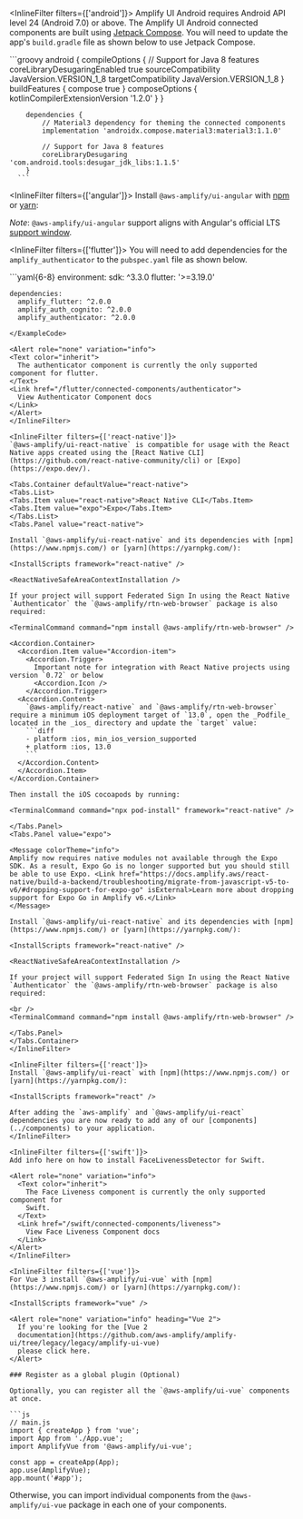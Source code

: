 
<InlineFilter filters={['android']}>
  Amplify UI Android requires Android API level 24 (Android 7.0) or above. The Amplify UI Android connected components are built using [Jetpack Compose](https://developer.android.com/jetpack/compose). You will need to update the app's `build.gradle` file as shown below to use Jetpack Compose.

  <ExampleCode>
      ```groovy
        android {
            compileOptions {
                // Support for Java 8 features
                coreLibraryDesugaringEnabled true
                sourceCompatibility JavaVersion.VERSION_1_8
                targetCompatibility JavaVersion.VERSION_1_8
            }
            buildFeatures {
                compose true
            }
            composeOptions {
              kotlinCompilerExtensionVersion '1.2.0'
            }
        }
        
        dependencies {
            // Material3 dependency for theming the connected components
            implementation 'androidx.compose.material3:material3:1.1.0'
                                
            // Support for Java 8 features
            coreLibraryDesugaring 'com.android.tools:desugar_jdk_libs:1.1.5'
        }
      ```
  </ExampleCode>
</InlineFilter>

<InlineFilter filters={['angular']}>
  Install `@aws-amplify/ui-angular` with [npm](https://www.npmjs.com/) or [yarn](https://yarnpkg.com/):

  <InstallScripts framework="angular" />

  *Note*: `@aws-amplify/ui-angular` support aligns with Angular's official LTS [support window](https://angular.io/guide/releases#actively-supported-versions).
</InlineFilter>

<InlineFilter filters={['flutter']}>
  You will need to add dependencies for the `amplify_authenticator` to the `pubspec.yaml` file as shown below.

  <ExampleCode>
  ```yaml{6-8}
    environment:
      sdk: ^3.3.0
      flutter: '>=3.19.0'

    dependencies:
      amplify_flutter: ^2.0.0
      amplify_auth_cognito: ^2.0.0
      amplify_authenticator: ^2.0.0
  ```
  </ExampleCode>

  <Alert role="none" variation="info">
  <Text color="inherit">
    The authenticator component is currently the only supported component for flutter.
  </Text>
  <Link href="/flutter/connected-components/authenticator">
    View Authenticator Component docs
  </Link>
  </Alert>
</InlineFilter>

<InlineFilter filters={['react-native']}>
  `@aws-amplify/ui-react-native` is compatible for usage with the React Native apps created using the [React Native CLI](https://github.com/react-native-community/cli) or [Expo](https://expo.dev/).

  <Tabs.Container defaultValue="react-native">
  <Tabs.List>
  <Tabs.Item value="react-native">React Native CLI</Tabs.Item>
  <Tabs.Item value="expo">Expo</Tabs.Item>
  </Tabs.List>
  <Tabs.Panel value="react-native">

  Install `@aws-amplify/ui-react-native` and its dependencies with [npm](https://www.npmjs.com/) or [yarn](https://yarnpkg.com/):

  <InstallScripts framework="react-native" />

  <ReactNativeSafeAreaContextInstallation />

  If your project will support Federated Sign In using the React Native `Authenticator` the `@aws-amplify/rtn-web-browser` package is also required:

  <TerminalCommand command="npm install @aws-amplify/rtn-web-browser" />

  <Accordion.Container>
    <Accordion.Item value="Accordion-item">
      <Accordion.Trigger>
        Important note for integration with React Native projects using version `0.72` or below
        <Accordion.Icon />
      </Accordion.Trigger>
    <Accordion.Content>
      `@aws-amplify/react-native` and `@aws-amplify/rtn-web-browser` require a minimum iOS deployment target of `13.0`, open the _Podfile_ located in the _ios_ directory and update the `target` value:
      ```diff
      - platform :ios, min_ios_version_supported
      + platform :ios, 13.0
      ```
    </Accordion.Content>
    </Accordion.Item>
  </Accordion.Container>

  Then install the iOS cocoapods by running:

  <TerminalCommand command="npx pod-install" framework="react-native" />

  </Tabs.Panel>
  <Tabs.Panel value="expo">

  <Message colorTheme="info">
  Amplify now requires native modules not available through the Expo SDK. As a result, Expo Go is no longer supported but you should still be able to use Expo. <Link href="https://docs.amplify.aws/react-native/build-a-backend/troubleshooting/migrate-from-javascript-v5-to-v6/#dropping-support-for-expo-go" isExternal>Learn more about dropping support for Expo Go in Amplify v6.</Link>
  </Message>

  Install `@aws-amplify/ui-react-native` and its dependencies with [npm](https://www.npmjs.com/) or [yarn](https://yarnpkg.com/):

  <InstallScripts framework="react-native" />

  <ReactNativeSafeAreaContextInstallation />

  If your project will support Federated Sign In using the React Native `Authenticator` the `@aws-amplify/rtn-web-browser` package is also required:

  <br />
  <TerminalCommand command="npm install @aws-amplify/rtn-web-browser" />

  </Tabs.Panel>
  </Tabs.Container>
</InlineFilter>

<InlineFilter filters={['react']}>
  Install `@aws-amplify/ui-react` with [npm](https://www.npmjs.com/) or [yarn](https://yarnpkg.com/):

  <InstallScripts framework="react" />

  After adding the `aws-amplify` and `@aws-amplify/ui-react` dependencies you are now ready to add any of our [components](../components) to your application.
</InlineFilter>

<InlineFilter filters={['swift']}>
  Add info here on how to install FaceLivenessDetector for Swift.

  <Alert role="none" variation="info">
    <Text color="inherit">
      The Face Liveness component is currently the only supported component for
      Swift.
    </Text>
    <Link href="/swift/connected-components/liveness">
      View Face Liveness Component docs
    </Link>
  </Alert>
</InlineFilter>

<InlineFilter filters={['vue']}>
  For Vue 3 install `@aws-amplify/ui-vue` with [npm](https://www.npmjs.com/) or [yarn](https://yarnpkg.com/):

  <InstallScripts framework="vue" />

  <Alert role="none" variation="info" heading="Vue 2">
    If you're looking for the [Vue 2
    documentation](https://github.com/aws-amplify/amplify-ui/tree/legacy/legacy/amplify-ui-vue)
    please click here.
  </Alert>

  ### Register as a global plugin (Optional)

  Optionally, you can register all the `@aws-amplify/ui-vue` components at once.

  ```js
  // main.js
  import { createApp } from 'vue';
  import App from './App.vue';
  import AmplifyVue from '@aws-amplify/ui-vue';

  const app = createApp(App);
  app.use(AmplifyVue);
  app.mount('#app');
  ```

  Otherwise, you can import individual components from the `@aws-amplify/ui-vue` package in each one of your components.
</InlineFilter>
